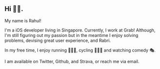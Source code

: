 
<div class="blog-section">

## Hi 🖐🏽.

My name is Rahul!

I'm a iOS developer living in Singapore. Currently, I work at <XA href="https://grab.com/">Grab</XA>! Although, I'm still figuring out my passion but in the meantime I enjoy solving problems, devising great user experience, and <XA href="https://en.wikipedia.org/wiki/Rabri">Rabri</XA>.

In my free time, I enjoy running 🏃🏼‍♂️, cycling 🚴🏽‍♂️ and watching comedy 🎭.

I am available on  <XA href="https://twitter.com/npsolve">Twitter</XA>, <XA href="https://github.com/npsolve">Github</XA>, and <XA href="https://www.strava.com/athletes/12576125">Strava</XA>, or reach me via <XA href="mailto:rahul@rudrakos.com">email</XA>.

</div>
